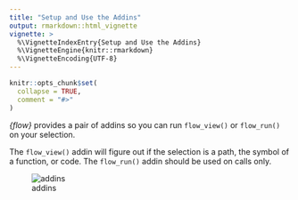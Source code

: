 ```yaml
---
title: "Setup and Use the Addins"
output: rmarkdown::html_vignette
vignette: >
  %\VignetteIndexEntry{Setup and Use the Addins}
  %\VignetteEngine{knitr::rmarkdown}
  %\VignetteEncoding{UTF-8}
---
```


```r
knitr::opts_chunk$set(
  collapse = TRUE,
  comment = "#>"
)
```

*{flow}* provides a pair of addins so you can run `flow_view()` or `flow_run()` on
your selection.

The `flow_view()` addin will figure out if the selection is a path, the 
symbol of a function, or code. The `flow_run()` addin should be used on calls only.

![addins](addins.gif)
